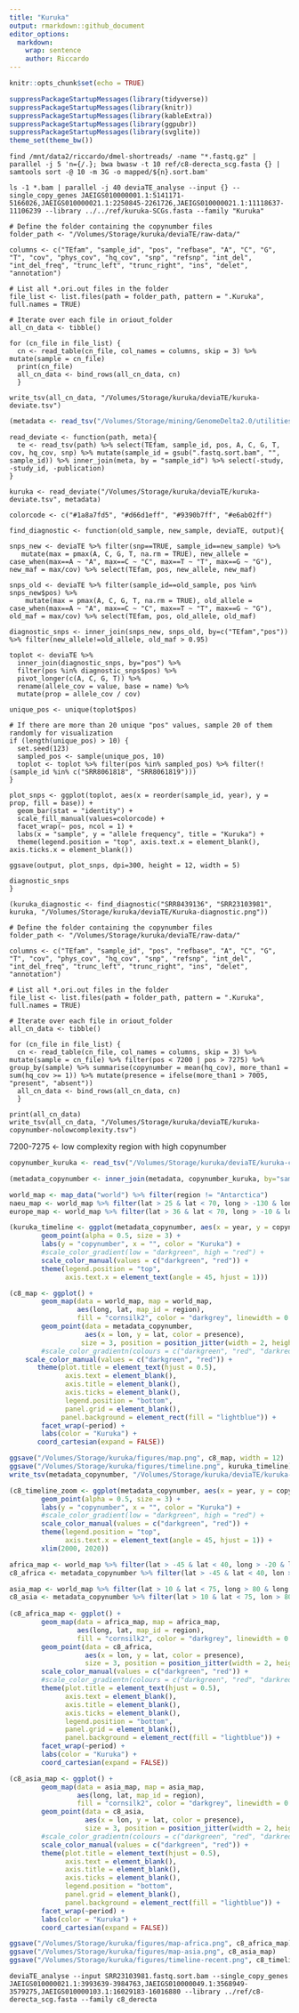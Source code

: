 ```yaml
---
title: "Kuruka"
output: rmarkdown::github_document
editor_options: 
  markdown: 
    wrap: sentence
    author: Riccardo
---
```


```r
knitr::opts_chunk$set(echo = TRUE)
```

```r
suppressPackageStartupMessages(library(tidyverse))
suppressPackageStartupMessages(library(knitr))
suppressPackageStartupMessages(library(kableExtra))
suppressPackageStartupMessages(library(ggpubr))
suppressPackageStartupMessages(library(svglite))
theme_set(theme_bw())
```

```{}
find /mnt/data2/riccardo/dmel-shortreads/ -name "*.fastq.gz" | parallel -j 5 'n={/.}; bwa bwasw -t 10 ref/c8-derecta_scg.fasta {} | samtools sort -@ 10 -m 3G -o mapped/${n}.sort.bam'

ls -1 *.bam | parallel -j 40 deviaTE_analyse --input {} --single_copy_genes JAEIGS010000001.1:5141171-5166026,JAEIGS010000021.1:2250845-2261726,JAEIGS010000021.1:11118637-11106239 --library ../../ref/kuruka-SCGs.fasta --family "Kuruka"
```

```{}
# Define the folder containing the copynumber files
folder_path <- "/Volumes/Storage/kuruka/deviaTE/raw-data/"

columns <- c("TEfam", "sample_id", "pos", "refbase", "A", "C", "G", "T", "cov", "phys_cov", "hq_cov", "snp", "refsnp", "int_del", "int_del_freq", "trunc_left", "trunc_right", "ins", "delet", "annotation")

# List all *.ori.out files in the folder
file_list <- list.files(path = folder_path, pattern = ".Kuruka", full.names = TRUE)

# Iterate over each file in oriout_folder
all_cn_data <- tibble()

for (cn_file in file_list) {
  cn <- read_table(cn_file, col_names = columns, skip = 3) %>% mutate(sample = cn_file)
  print(cn_file)
  all_cn_data <- bind_rows(all_cn_data, cn)
  }
  
write_tsv(all_cn_data, "/Volumes/Storage/kuruka/deviaTE/kuruka-deviate.tsv")
```

```r
(metadata <- read_tsv("/Volumes/Storage/mining/GenomeDelta2.0/utilities/dmel-metadata.tsv"))
```

```{}
read_deviate <- function(path, meta){
  te <- read_tsv(path) %>% select(TEfam, sample_id, pos, A, C, G, T, cov, hq_cov, snp) %>% mutate(sample_id = gsub(".fastq.sort.bam", "", sample_id)) %>% inner_join(meta, by = "sample_id") %>% select(-study, -study_id, -publication)
}

kuruka <- read_deviate("/Volumes/Storage/kuruka/deviaTE/kuruka-deviate.tsv", metadata)
```

```{}
colorcode <- c("#1a8a7fd5", "#d66d1eff", "#9390b7ff", "#e6ab02ff")

find_diagnostic <- function(old_sample, new_sample, deviaTE, output){
  
snps_new <- deviaTE %>% filter(snp==TRUE, sample_id==new_sample) %>%
   mutate(max = pmax(A, C, G, T, na.rm = TRUE), new_allele = case_when(max==A ~ "A", max==C ~ "C", max==T ~ "T", max==G ~ "G"), new_maf = max/cov) %>% select(TEfam, pos, new_allele, new_maf)

snps_old <- deviaTE %>% filter(sample_id==old_sample, pos %in% snps_new$pos) %>%
    mutate(max = pmax(A, C, G, T, na.rm = TRUE), old_allele = case_when(max==A ~ "A", max==C ~ "C", max==T ~ "T", max==G ~ "G"), old_maf = max/cov) %>% select(TEfam, pos, old_allele, old_maf)

diagnostic_snps <- inner_join(snps_new, snps_old, by=c("TEfam","pos")) %>% filter(new_allele!=old_allele, old_maf > 0.95)

toplot <- deviaTE %>% 
  inner_join(diagnostic_snps, by="pos") %>%
  filter(pos %in% diagnostic_snps$pos) %>%
  pivot_longer(c(A, C, G, T)) %>%
  rename(allele_cov = value, base = name) %>%
  mutate(prop = allele_cov / cov)

unique_pos <- unique(toplot$pos)

# If there are more than 20 unique "pos" values, sample 20 of them randomly for visualization
if (length(unique_pos) > 10) {
  set.seed(123)
  sampled_pos <- sample(unique_pos, 10)
  toplot <- toplot %>% filter(pos %in% sampled_pos) %>% filter(!(sample_id %in% c("SRR8061818", "SRR8061819")))
}

plot_snps <- ggplot(toplot, aes(x = reorder(sample_id, year), y = prop, fill = base)) +
  geom_bar(stat = "identity") +
  scale_fill_manual(values=colorcode) +
  facet_wrap(~ pos, ncol = 1) +
  labs(x = "sample", y = "allele frequency", title = "Kuruka") +
  theme(legend.position = "top", axis.text.x = element_blank(), axis.ticks.x = element_blank())

ggsave(output, plot_snps, dpi=300, height = 12, width = 5)

diagnostic_snps
}

(kuruka_diagnostic <- find_diagnostic("SRR8439136", "SRR23103981", kuruka, "/Volumes/Storage/kuruka/deviaTE/Kuruka-diagnostic.png"))
```

```{}
# Define the folder containing the copynumber files
folder_path <- "/Volumes/Storage/kuruka/deviaTE/raw-data/"

columns <- c("TEfam", "sample_id", "pos", "refbase", "A", "C", "G", "T", "cov", "phys_cov", "hq_cov", "snp", "refsnp", "int_del", "int_del_freq", "trunc_left", "trunc_right", "ins", "delet", "annotation")

# List all *.ori.out files in the folder
file_list <- list.files(path = folder_path, pattern = ".Kuruka", full.names = TRUE)

# Iterate over each file in oriout_folder
all_cn_data <- tibble()

for (cn_file in file_list) {
  cn <- read_table(cn_file, col_names = columns, skip = 3) %>% mutate(sample = cn_file) %>% filter(pos < 7200 | pos > 7275) %>% group_by(sample) %>% summarise(copynumber = mean(hq_cov), more_than1 = sum(hq_cov >= 1)) %>% mutate(presence = ifelse(more_than1 > 7005, "present", "absent"))
  all_cn_data <- bind_rows(all_cn_data, cn)
  }

print(all_cn_data)
write_tsv(all_cn_data, "/Volumes/Storage/kuruka/deviaTE/kuruka-copynumber-nolowcomplexity.tsv")
```

7200-7275 <- low complexity region with high copynumber

```r
copynumber_kuruka <- read_tsv("/Volumes/Storage/kuruka/deviaTE/kuruka-copynumber-nolowcomplexity.tsv") %>% mutate(sample = gsub("/Volumes/Storage/kuruka/deviaTE/raw-data//", "", sample), sample = gsub(".fastq.sort.bam.Kuruka", "", sample))

(metadata_copynumber <- inner_join(metadata, copynumber_kuruka, by="sample") %>% mutate(period = case_when(year<2010 ~ "<2010", year>=2010 & year<2017 ~ "2010-2017", TRUE ~ "2017-2020")) %>% arrange(desc(copynumber)))

world_map <- map_data("world") %>% filter(region != "Antarctica")
naeu_map <- world_map %>% filter(lat > 25 & lat < 70, long > -130 & long < 45)
europe_map <- world_map %>% filter(lat > 36 & lat < 70, long > -10 & long < 40)

(kuruka_timeline <- ggplot(metadata_copynumber, aes(x = year, y = copynumber, color = presence)) +
        geom_point(alpha = 0.5, size = 3) +
        labs(y = "copynumber", x = "", color = "Kuruka") +
        #scale_color_gradient(low = "darkgreen", high = "red") +
        scale_color_manual(values = c("darkgreen", "red")) +
        theme(legend.position = "top", 
              axis.text.x = element_text(angle = 45, hjust = 1)))

(c8_map <- ggplot() +
        geom_map(data = world_map, map = world_map, 
                 aes(long, lat, map_id = region), 
                 fill = "cornsilk2", color = "darkgrey", linewidth = 0.1) +
        geom_point(data = metadata_copynumber, 
                   aes(x = lon, y = lat, color = presence), 
                  size = 3, position = position_jitter(width = 2, height = 2), alpha = 0.4) +
        #scale_color_gradientn(colours = c("darkgreen", "red", "darkred")) +
    scale_color_manual(values = c("darkgreen", "red")) +
       theme(plot.title = element_text(hjust = 0.5), 
              axis.text = element_blank(), 
              axis.title = element_blank(), 
              axis.ticks = element_blank(), 
              legend.position = "bottom", 
              panel.grid = element_blank(), 
             panel.background = element_rect(fill = "lightblue")) +
        facet_wrap(~period) +
        labs(color = "Kuruka") +
       coord_cartesian(expand = FALSE))

ggsave("/Volumes/Storage/kuruka/figures/map.png", c8_map, width = 12)
ggsave("/Volumes/Storage/kuruka/figures/timeline.png", kuruka_timeline)
write_tsv(metadata_copynumber, "/Volumes/Storage/kuruka/deviaTE/kuruka-copynumber-nolowcomplexity-metadata.tsv")
```

```r
(c8_timeline_zoom <- ggplot(metadata_copynumber, aes(x = year, y = copynumber, color = presence)) +
        geom_point(alpha = 0.5, size = 3) +
        labs(y = "copynumber", x = "", color = "Kuruka") +
        #scale_color_gradient(low = "darkgreen", high = "red") +
        scale_color_manual(values = c("darkgreen", "red")) +
        theme(legend.position = "top", 
              axis.text.x = element_text(angle = 45, hjust = 1)) +
        xlim(2000, 2020))

africa_map <- world_map %>% filter(lat > -45 & lat < 40, long > -20 & long < 55)
c8_africa <- metadata_copynumber %>% filter(lat > -45 & lat < 40, lon > -20 & lon < 55)

asia_map <- world_map %>% filter(lat > 10 & lat < 75, long > 80 & long < 140)
c8_asia <- metadata_copynumber %>% filter(lat > 10 & lat < 75, lon > 80 & lon < 140) %>% mutate(period = case_when(year==2017 ~ "2017", year==2020 ~ "2020", TRUE~"<2017"))
  
(c8_africa_map <- ggplot() +
        geom_map(data = africa_map, map = africa_map, 
                 aes(long, lat, map_id = region), 
                 fill = "cornsilk2", color = "darkgrey", linewidth = 0.1) +
        geom_point(data = c8_africa, 
                   aes(x = lon, y = lat, color = presence), 
                   size = 3, position = position_jitter(width = 2, height = 2), alpha = 0.4) +
        scale_color_manual(values = c("darkgreen", "red")) +
        #scale_color_gradientn(colours = c("darkgreen", "red", "darkred")) +
        theme(plot.title = element_text(hjust = 0.5), 
              axis.text = element_blank(), 
              axis.title = element_blank(), 
              axis.ticks = element_blank(), 
              legend.position = "bottom", 
              panel.grid = element_blank(), 
              panel.background = element_rect(fill = "lightblue")) +
        facet_wrap(~period) +
        labs(color = "Kuruka") +
        coord_cartesian(expand = FALSE))

(c8_asia_map <- ggplot() +
        geom_map(data = asia_map, map = asia_map, 
                 aes(long, lat, map_id = region), 
                 fill = "cornsilk2", color = "darkgrey", linewidth = 0.1) +
        geom_point(data = c8_asia, 
                   aes(x = lon, y = lat, color = presence), 
                   size = 3, position = position_jitter(width = 2, height = 2), alpha = 0.4) +
        #scale_color_gradientn(colours = c("darkgreen", "red", "darkred")) +
        scale_color_manual(values = c("darkgreen", "red")) +
        theme(plot.title = element_text(hjust = 0.5), 
              axis.text = element_blank(), 
              axis.title = element_blank(), 
              axis.ticks = element_blank(), 
              legend.position = "bottom", 
              panel.grid = element_blank(), 
              panel.background = element_rect(fill = "lightblue")) +
        facet_wrap(~period) +
        labs(color = "Kuruka") +
        coord_cartesian(expand = FALSE))

ggsave("/Volumes/Storage/kuruka/figures/map-africa.png", c8_africa_map)
ggsave("/Volumes/Storage/kuruka/figures/map-asia.png", c8_asia_map)
ggsave("/Volumes/Storage/kuruka/figures/timeline-recent.png", c8_timeline_zoom)
```

```{}
deviaTE_analyse --input SRR23103981.fastq.sort.bam --single_copy_genes JAEIGS010000021.1:3993639-3984763,JAEIGS010000049.1:3568949-3579275,JAEIGS010000103.1:16029183-16016880 --library ../ref/c8-derecta_scg.fasta --family c8_derecta
```
